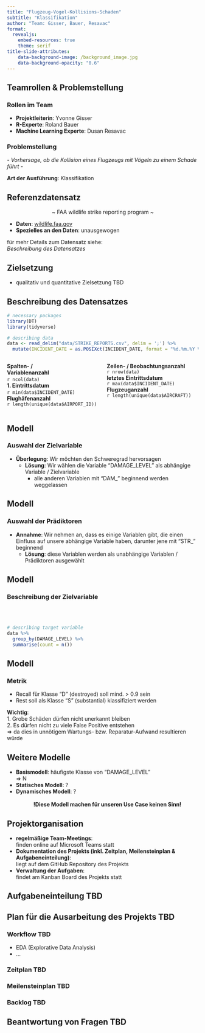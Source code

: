 ```yaml
---
title: "Flugzeug-Vogel-Kollisions-Schaden"
subtitle: "Klassifikation"
author: "Team: Gisser, Bauer, Resavac"
format: 
  revealjs:
    embed-resources: true
    theme: serif
title-slide-attributes:
    data-background-image: /background_image.jpg
    data-background-opacity: "0.6"
---
```


## Teamrollen & Problemstellung {background-image="https://media01.stockfood.com/largepreviews/MjE3NDc0Mzk5Mg==/70153032--Aussen-Aussen-Bewegung-Blaue-Blauer-Himmel-Farbe-Fliegen-Flug-Fluege-Flugzeug-Flugzeuge-Gerade-Geraden.jpg" background-opacity="0.6"}

### Rollen im Team

+ **Projektleiterin**: Yvonne Gisser 
+ **R-Experte**: Roland Bauer 
+ **Machine Learning Experte**: Dusan Resavac

### Problemstellung

*- Vorhersage, ob die Kollision eines Flugzeugs mit Vögeln zu einem Schade führt -*

**Art der Ausführung**: Klassifikation

## Referenzdatensatz {background-image="https://media01.stockfood.com/largepreviews/MjE3NDc0Mzk5Mg==/70153032--Aussen-Aussen-Bewegung-Blaue-Blauer-Himmel-Farbe-Fliegen-Flug-Fluege-Flugzeug-Flugzeuge-Gerade-Geraden.jpg" background-opacity="0.6"}

<center>~ FAA wildlife strike reporting program ~</center>

+ **Daten**: [wildlife.faa.gov](https://wildlife.faa.gov/search){preview-link="true"}
+ **Spezielles an den Daten**: unausgewogen

für mehr Details zum Datensatz siehe:<br>*Beschreibung des Datensatzes*</br>

## Zielsetzung {background-image="https://media01.stockfood.com/largepreviews/MjE3NDc0Mzk5Mg==/70153032--Aussen-Aussen-Bewegung-Blaue-Blauer-Himmel-Farbe-Fliegen-Flug-Fluege-Flugzeug-Flugzeuge-Gerade-Geraden.jpg" background-opacity="0.6"}

* qualitativ und quantitative Zielsetzung TBD

## Beschreibung des Datensatzes {background-image="https://media01.stockfood.com/largepreviews/MjE3NDc0Mzk5Mg==/70153032--Aussen-Aussen-Bewegung-Blaue-Blauer-Himmel-Farbe-Fliegen-Flug-Fluege-Flugzeug-Flugzeuge-Gerade-Geraden.jpg" background-opacity="0.6"}

```r
# necessary packages
library(DT)
library(tidyverse)
```

```r
# describing data
data <- read_delim("data/STRIKE_REPORTS.csv", delim = ';') %>% 
  mutate(INCIDENT_DATE = as.POSIXct(INCIDENT_DATE, format = "%d.%m.%Y %H:%M:%S"))
```

:::: {.columns}
::: {.column width="50%"}
**Spalten- / <br>Variablenanzahl</br>**`r ncol(data)`
**<br>1. Eintrittsdatum</br>**`r min(data$INCIDENT_DATE)`
**<br>Flughäfenanzahl</br>**`r length(unique(data$AIRPORT_ID))`
:::
::: {.column width="50%"}
**Zeilen- / Beobachtungsanzahl**<br>`r nrow(data)`</br>
**letztes Eintrittsdatum**<br>`r max(data$INCIDENT_DATE)`</br>
**Flugzeuganzahl**<br>`r length(unique(data$AIRCRAFT))`</br>
:::
::::

## Modell {background-image="https://media01.stockfood.com/largepreviews/MjE3NDc0Mzk5Mg==/70153032--Aussen-Aussen-Bewegung-Blaue-Blauer-Himmel-Farbe-Fliegen-Flug-Fluege-Flugzeug-Flugzeuge-Gerade-Geraden.jpg" background-opacity="0.6"}

### Auswahl der Zielvariable

+ **Überlegung**: Wir möchten den Schweregrad hervorsagen 
  + **Lösung**: Wir wählen die Variable "DAMAGE_LEVEL" als abhängige Variable / Zielvariable
    + alle anderen Variablen mit "DAM_" beginnend werden weggelassen
    
## Modell {background-image="https://media01.stockfood.com/largepreviews/MjE3NDc0Mzk5Mg==/70153032--Aussen-Aussen-Bewegung-Blaue-Blauer-Himmel-Farbe-Fliegen-Flug-Fluege-Flugzeug-Flugzeuge-Gerade-Geraden.jpg" background-opacity="0.6"}
    
### Auswahl der Prädiktoren
  
+ **Annahme**: Wir nehmen an, dass es einige Variablen gibt, die einen Einfluss auf unsere abhängige Variable haben, darunter jene mit "STR_" beginnend
  + **Lösung**: diese Variablen werden als unabhängige Variablen / Prädiktoren ausgewählt

## Modell {background-image="https://media01.stockfood.com/largepreviews/MjE3NDc0Mzk5Mg==/70153032--Aussen-Aussen-Bewegung-Blaue-Blauer-Himmel-Farbe-Fliegen-Flug-Fluege-Flugzeug-Flugzeuge-Gerade-Geraden.jpg" background-opacity="0.6"}

### Beschreibung der Zielvariable
<br></br>

```r
# describing target variable
data %>% 
  group_by(DAMAGE_LEVEL) %>% 
  summarise(count = n())
```

## Modell {background-image="https://media01.stockfood.com/largepreviews/MjE3NDc0Mzk5Mg==/70153032--Aussen-Aussen-Bewegung-Blaue-Blauer-Himmel-Farbe-Fliegen-Flug-Fluege-Flugzeug-Flugzeuge-Gerade-Geraden.jpg" background-opacity="0.6"}

### Metrik

+ Recall für Klasse "D" (destroyed) soll mind. > 0.9 sein 
+ Rest soll als Klasse "S" (substantial) klassifiziert werden

**Wichtig**:
<br>1. Grobe Schäden dürfen nicht unerkannt bleiben</br>
2. Es dürfen nicht zu viele False Positive entstehen<br>=> da dies in unnötigem Wartungs- bzw. Reparatur-Aufwand resultieren würde</br>

## Weitere Modelle {background-image="https://media01.stockfood.com/largepreviews/MjE3NDc0Mzk5Mg==/70153032--Aussen-Aussen-Bewegung-Blaue-Blauer-Himmel-Farbe-Fliegen-Flug-Fluege-Flugzeug-Flugzeuge-Gerade-Geraden.jpg" background-opacity="0.6"}

+ **Basismodell**: häufigste Klasse von "DAMAGE_LEVEL"<br>=> N</br>
+ **Statisches Modell**: ? 
+ **Dynamisches Modell**: ? 
<br></br>
<center>**!Diese Modell machen für unseren Use Case keinen Sinn!**</center>

## Projektorganisation {background-image="https://media01.stockfood.com/largepreviews/MjE3NDc0Mzk5Mg==/70153032--Aussen-Aussen-Bewegung-Blaue-Blauer-Himmel-Farbe-Fliegen-Flug-Fluege-Flugzeug-Flugzeuge-Gerade-Geraden.jpg" background-opacity="0.6"}

+ **regelmäßige Team-Meetings**:<br>finden online auf Microsoft Teams statt</br>
+ **Dokumentation des Projekts (inkl. Zeitplan, Meilensteinplan & Aufgabeneinteilung)**:<br>liegt auf dem GitHub Repository des Projekts</br>
+ **Verwaltung der Aufgaben**:<br>findet am Kanban Board des Projekts statt</br>

## Aufgabeneinteilung TBD

## Plan für die Ausarbeitung des Projekts TBD

### Workflow TBD

+ EDA (Explorative Data Analysis)
+ ...

### Zeitplan TBD

### Meilensteinplan TBD

### Backlog TBD

## Beantwortung von Fragen TBD



